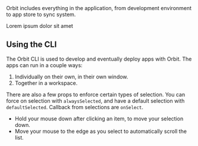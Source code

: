 <IntroText>
  Orbit includes everything in the application, from development environment to
  app store to sync system.
</IntroText>

Lorem ipsum dolor sit amet

## Using the CLI

The Orbit CLI is used to develop and eventually deploy apps with Orbit. The apps can run in a couple
ways:

1. Individually on their own, in their own window.
2. Together in a workspace.

There are also a few props to enforce certain types of selection. You can force on selection with
`alwaysSelected`, and have a default selection with `defaultSelected`. Callback from selections are
`onSelect`.

- Hold your mouse down after clicking an item, to move your selection down.
- Move your mouse to the edge as you select to automatically scroll the list.
